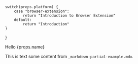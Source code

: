     switch(props.platform) {
        case "browser-extension":
            return "Introduction to Browser Extension"
        default:
            return "Introduction"
    }
}


<span>Hello {props.name}</span>

This is text some content from `_markdown-partial-example.mdx`.